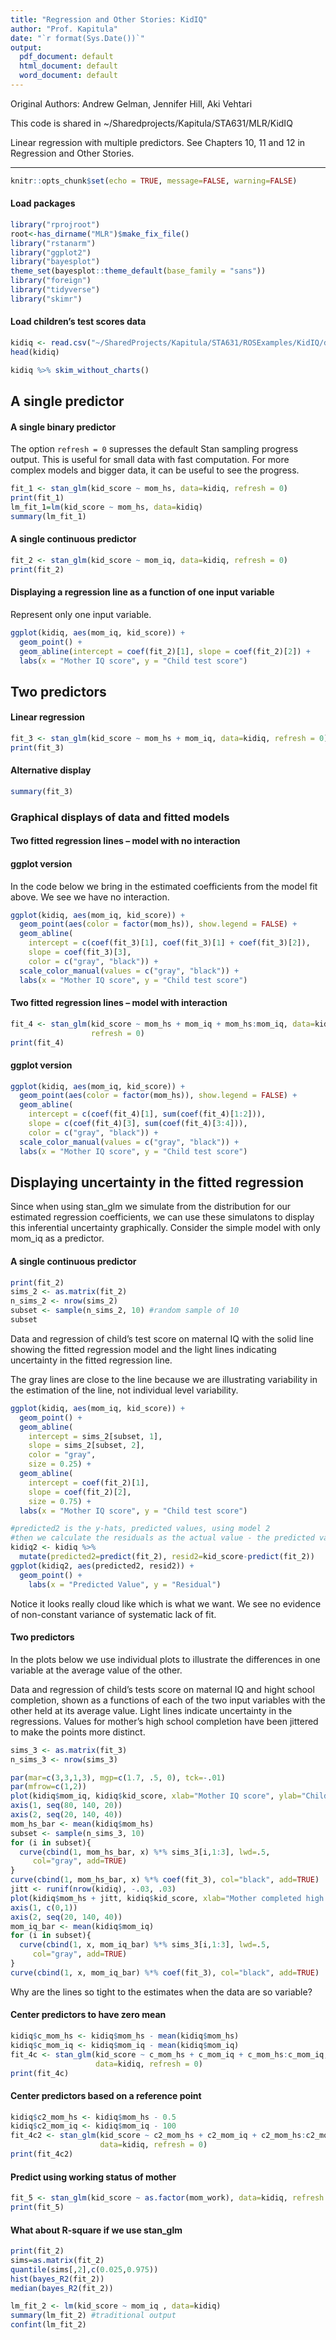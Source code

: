 ```yaml
---
title: "Regression and Other Stories: KidIQ"
author: "Prof. Kapitula"
date: "`r format(Sys.Date())`"
output:
  pdf_document: default
  html_document: default
  word_document: default
---
```


Original Authors: Andrew Gelman, Jennifer Hill, Aki Vehtari

This code is shared in ~/Sharedprojects/Kapitula/STA631/MLR/KidIQ


Linear regression with multiple predictors. See Chapters 10, 11 and
12 in Regression and Other Stories.

-------------


```r
knitr::opts_chunk$set(echo = TRUE, message=FALSE, warning=FALSE)
```

#### Load packages

```r
library("rprojroot")
root<-has_dirname("MLR")$make_fix_file()
library("rstanarm")
library("ggplot2")
library("bayesplot")
theme_set(bayesplot::theme_default(base_family = "sans"))
library("foreign")
library("tidyverse")
library("skimr")
```


#### Load children's test scores data


```r
kidiq <- read.csv("~/SharedProjects/Kapitula/STA631/ROSExamples/KidIQ/data/kidiq.csv")
head(kidiq)

kidiq %>% skim_without_charts()
```

## A single predictor


#### A single binary predictor 

The option `refresh = 0` supresses the default Stan sampling
progress output. This is useful for small data with fast
computation. For more complex models and bigger data, it can be
useful to see the progress.

```r
fit_1 <- stan_glm(kid_score ~ mom_hs, data=kidiq, refresh = 0)
print(fit_1)
lm_fit_1=lm(kid_score ~ mom_hs, data=kidiq)
summary(lm_fit_1)
```


####  A single continuous predictor 


```r
fit_2 <- stan_glm(kid_score ~ mom_iq, data=kidiq, refresh = 0)
print(fit_2)
```


#### Displaying a regression line as a function of one input variable

Represent only one input variable.

```r
ggplot(kidiq, aes(mom_iq, kid_score)) +
  geom_point() +
  geom_abline(intercept = coef(fit_2)[1], slope = coef(fit_2)[2]) +
  labs(x = "Mother IQ score", y = "Child test score")

```




## Two predictors

#### Linear regression

```r
fit_3 <- stan_glm(kid_score ~ mom_hs + mom_iq, data=kidiq, refresh = 0)
print(fit_3)
```

#### Alternative display

```r
summary(fit_3)
```

### Graphical displays of data and fitted models

#### Two fitted regression lines -- model with no interaction


#### ggplot version

In the code below we bring in the estimated coefficients from the model fit above.  We see we have no interaction.


```r
ggplot(kidiq, aes(mom_iq, kid_score)) +
  geom_point(aes(color = factor(mom_hs)), show.legend = FALSE) +
  geom_abline(
    intercept = c(coef(fit_3)[1], coef(fit_3)[1] + coef(fit_3)[2]),
    slope = coef(fit_3)[3],
    color = c("gray", "black")) +
  scale_color_manual(values = c("gray", "black")) +
  labs(x = "Mother IQ score", y = "Child test score")
```

#### Two fitted regression lines -- model with interaction


```r
fit_4 <- stan_glm(kid_score ~ mom_hs + mom_iq + mom_hs:mom_iq, data=kidiq,
                  refresh = 0)
print(fit_4)
```

#### ggplot version

```r
ggplot(kidiq, aes(mom_iq, kid_score)) +
  geom_point(aes(color = factor(mom_hs)), show.legend = FALSE) +
  geom_abline(
    intercept = c(coef(fit_4)[1], sum(coef(fit_4)[1:2])),
    slope = c(coef(fit_4)[3], sum(coef(fit_4)[3:4])),
    color = c("gray", "black")) +
  scale_color_manual(values = c("gray", "black")) +
  labs(x = "Mother IQ score", y = "Child test score")
```


## Displaying uncertainty in the fitted regression

Since when using stan_glm we simulate from the distribution for our estimated regression coefficients, we can use these simulatons to display this inferential uncertainty graphically.  Consider the simple model with only mom_iq as a predictor.

#### A single continuous predictor 

```r
print(fit_2)
sims_2 <- as.matrix(fit_2)
n_sims_2 <- nrow(sims_2)
subset <- sample(n_sims_2, 10) #random sample of 10
subset
```

Data and regression of child's test score on maternal IQ with the solid line showing the fitted regression model and the light lines indicating uncertainty in the fitted regression line.

The gray lines are close to the line because we are illustrating variability in the estimation of the line,
not individual level variability. 


```r
ggplot(kidiq, aes(mom_iq, kid_score)) +
  geom_point() +
  geom_abline(
    intercept = sims_2[subset, 1],
    slope = sims_2[subset, 2],
    color = "gray",
    size = 0.25) +
  geom_abline(
    intercept = coef(fit_2)[1],
    slope = coef(fit_2)[2],
    size = 0.75) +
  labs(x = "Mother IQ score", y = "Child test score")
```


```r

#predicted2 is the y-hats, predicted values, using model 2
#then we calculate the residuals as the actual value - the predicted value. 
kidiq2 <- kidiq %>%
  mutate(predicted2=predict(fit_2), resid2=kid_score-predict(fit_2)) 
ggplot(kidiq2, aes(predicted2, resid2)) +
  geom_point() +
    labs(x = "Predicted Value", y = "Residual")
```

Notice it looks really cloud like which is what we want.  We see no evidence of non-constant variance of systematic lack of fit.




#### Two predictors 

In the plots below we use individual plots to illustrate the differences in one variable at the average value of the other.  

Data and regression of child's tests score on maternal IQ and hight school completion, shown as a functions of each of the two input variables with the other held at its average value.  Light lines indicate uncertainty in the regressions.  Values for mother's high school completion have been jittered to make the points more distinct. 

```r
sims_3 <- as.matrix(fit_3)
n_sims_3 <- nrow(sims_3)

par(mar=c(3,3,1,3), mgp=c(1.7, .5, 0), tck=-.01)
par(mfrow=c(1,2))
plot(kidiq$mom_iq, kidiq$kid_score, xlab="Mother IQ score", ylab="Child test score", bty="l", pch=20, xaxt="n", yaxt="n")
axis(1, seq(80, 140, 20))
axis(2, seq(20, 140, 40))
mom_hs_bar <- mean(kidiq$mom_hs)
subset <- sample(n_sims_3, 10)
for (i in subset){
  curve(cbind(1, mom_hs_bar, x) %*% sims_3[i,1:3], lwd=.5,
     col="gray", add=TRUE)
}
curve(cbind(1, mom_hs_bar, x) %*% coef(fit_3), col="black", add=TRUE)
jitt <- runif(nrow(kidiq), -.03, .03)
plot(kidiq$mom_hs + jitt, kidiq$kid_score, xlab="Mother completed high school", ylab="Child test score", bty="l", pch=20, xaxt="n", yaxt="n")
axis(1, c(0,1))
axis(2, seq(20, 140, 40))
mom_iq_bar <- mean(kidiq$mom_iq)
for (i in subset){
  curve(cbind(1, x, mom_iq_bar) %*% sims_3[i,1:3], lwd=.5,
     col="gray", add=TRUE)
}
curve(cbind(1, x, mom_iq_bar) %*% coef(fit_3), col="black", add=TRUE)
```
Why are the lines so tight to the estimates when the data are so variable?


#### Center predictors to have zero mean


```r
kidiq$c_mom_hs <- kidiq$mom_hs - mean(kidiq$mom_hs)
kidiq$c_mom_iq <- kidiq$mom_iq - mean(kidiq$mom_iq)
fit_4c <- stan_glm(kid_score ~ c_mom_hs + c_mom_iq + c_mom_hs:c_mom_iq,
                   data=kidiq, refresh = 0)
print(fit_4c)
```

#### Center predictors based on a reference point


```r
kidiq$c2_mom_hs <- kidiq$mom_hs - 0.5
kidiq$c2_mom_iq <- kidiq$mom_iq - 100
fit_4c2 <- stan_glm(kid_score ~ c2_mom_hs + c2_mom_iq + c2_mom_hs:c2_mom_iq,
                    data=kidiq, refresh = 0)
print(fit_4c2)
```


#### Predict using working status of mother


```r
fit_5 <- stan_glm(kid_score ~ as.factor(mom_work), data=kidiq, refresh = 0)
print(fit_5)
```

#### What about R-square if we use stan_glm

```r
print(fit_2)
sims=as.matrix(fit_2)
quantile(sims[,2],c(0.025,0.975))
hist(bayes_R2(fit_2))
median(bayes_R2(fit_2))
```
```r

lm_fit_2 <- lm(kid_score ~ mom_iq , data=kidiq)
summary(lm_fit_2) #traditional output
confint(lm_fit_2)
```

